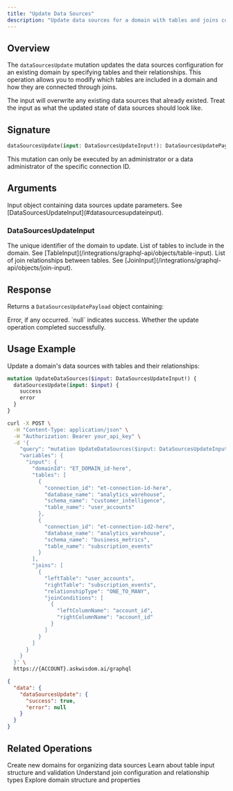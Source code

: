 ```yaml
---
title: "Update Data Sources"
description: "Update data sources for a domain with tables and joins configuration"
---
```


## Overview

The `dataSourcesUpdate` mutation updates the data sources configuration for an existing domain by specifying tables and their relationships. This operation allows you to modify which tables are included in a domain and how they are connected through joins.

<Note>
  The input will overwrite any existing data sources that already existed. Treat the input as what the updated state of data sources should look like.
</Note>

## Signature

```graphql
dataSourcesUpdate(input: DataSourcesUpdateInput!): DataSourcesUpdatePayload!
```

<Note>
  This mutation can only be executed by an administrator or a data administrator of the specific connection ID.
</Note>

## Arguments

<ParamField path="input" type="DataSourcesUpdateInput!" required>
  Input object containing data sources update parameters. See [DataSourcesUpdateInput](#datasourcesupdateinput).
</ParamField>

### DataSourcesUpdateInput

<ParamField path="domainId" type="ID!" required>
  The unique identifier of the domain to update.
</ParamField>

<ParamField path="tables" type="[TableInput!]!" required>
  List of tables to include in the domain. See [TableInput](/integrations/graphql-api/objects/table-input).
</ParamField>

<ParamField path="joins" type="[JoinInput!]">
  List of join relationships between tables. See [JoinInput](/integrations/graphql-api/objects/join-input).
</ParamField>

## Response

Returns a `DataSourcesUpdatePayload` object containing:

<ParamField path="error" type="String" required>
  Error, if any occurred. `null` indicates success.
</ParamField>

<ParamField path="success" type="Boolean!" required>
  Whether the update operation completed successfully.
</ParamField>

## Usage Example

Update a domain's data sources with tables and their relationships:

```graphql
mutation UpdateDataSources($input: DataSourcesUpdateInput!) {
  dataSourcesUpdate(input: $input) {
    success
    error
  }
}
```

<RequestExample>

```bash Request
curl -X POST \
  -H "Content-Type: application/json" \
  -H "Authorization: Bearer your_api_key" \
  -d '{
    "query": "mutation UpdateDataSources($input: DataSourcesUpdateInput!) { dataSourcesUpdate(input: $input) { success error } }",
    "variables": {
      "input": {
        "domainId": "ET_DOMAIN_id-here",
        "tables": [
          {
            "connection_id": "et-connection-id-here",
            "database_name": "analytics_warehouse",
            "schema_name": "customer_intelligence",
            "table_name": "user_accounts"
          },
          {
            "connection_id": "et-connection-id2-here",
            "database_name": "analytics_warehouse",
            "schema_name": "business_metrics",
            "table_name": "subscription_events"
          }
        ],
        "joins": [
          {
            "leftTable": "user_accounts",
            "rightTable": "subscription_events",
            "relationshipType": "ONE_TO_MANY",
            "joinConditions": [
              {
                "leftColumnName": "account_id",
                "rightColumnName": "account_id"
              }
            ]
          }
        ]
      }
    }
  }' \
  https://{ACCOUNT}.askwisdom.ai/graphql
```

</RequestExample>

<ResponseExample>

```json Response
{
  "data": {
    "dataSourcesUpdate": {
      "success": true,
      "error": null
    }
  }
}
```

</ResponseExample>

## Related Operations

<CardGroup cols={2}>
  <Card title="Create Domain" icon="plus" href="/integrations/graphql-api/mutations/domain/create-domain">
    Create new domains for organizing data sources
  </Card>
  <Card title="TableInput Schema" icon="table" href="/integrations/graphql-api/objects/table-input">
    Learn about table input structure and validation
  </Card>
  <Card title="JoinInput Schema" icon="link" href="/integrations/graphql-api/objects/join-input">
    Understand join configuration and relationship types
  </Card>
  <Card title="DomainModel Schema" icon="folder" href="/integrations/graphql-api/objects/domain-model">
    Explore domain structure and properties
  </Card>
</CardGroup>